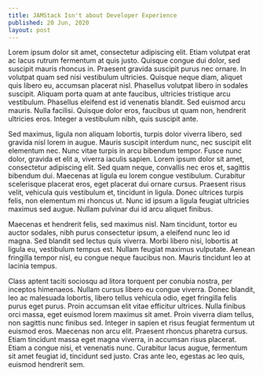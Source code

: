 ```yaml
---
title: JAMStack Isn't about Developer Experience
published: 20 Jun, 2020
layout: post
---
```


Lorem ipsum dolor sit amet, consectetur adipiscing elit. Etiam volutpat erat ac lacus rutrum fermentum at quis justo. Quisque congue dui dolor, sed suscipit mauris rhoncus in. Praesent gravida suscipit purus nec ornare. In volutpat quam sed nisi vestibulum ultricies. Quisque neque diam, aliquet quis libero eu, accumsan placerat nisl. Phasellus volutpat libero in sodales suscipit. Aliquam porta quam at ante faucibus, ultricies tristique arcu vestibulum. Phasellus eleifend est id venenatis blandit. Sed euismod arcu mauris. Nulla facilisi. Quisque dolor eros, faucibus ut quam non, hendrerit ultricies eros. Integer a vestibulum nibh, quis suscipit ante.

Sed maximus, ligula non aliquam lobortis, turpis dolor viverra libero, sed gravida nisl lorem in augue. Mauris suscipit interdum nunc, nec suscipit elit elementum nec. Nunc vitae turpis in arcu bibendum tempor. Fusce nunc dolor, gravida et elit a, viverra iaculis sapien. Lorem ipsum dolor sit amet, consectetur adipiscing elit. Sed quam neque, convallis nec eros et, sagittis bibendum dui. Maecenas at ligula eu lorem congue vestibulum. Curabitur scelerisque placerat eros, eget placerat dui ornare cursus. Praesent risus velit, vehicula quis vestibulum et, tincidunt in ligula. Donec ultrices turpis felis, non elementum mi rhoncus ut. Nunc id ipsum a ligula feugiat ultricies maximus sed augue. Nullam pulvinar dui id arcu aliquet finibus.

Maecenas et hendrerit felis, sed maximus nisl. Nam tincidunt, tortor eu auctor sodales, nibh purus consectetur ipsum, a eleifend nunc leo id magna. Sed blandit sed lectus quis viverra. Morbi libero nisi, lobortis at ligula eu, vestibulum tempus est. Nullam feugiat maximus vulputate. Aenean fringilla tempor nisl, eu congue neque faucibus non. Mauris tincidunt leo at lacinia tempus.

Class aptent taciti sociosqu ad litora torquent per conubia nostra, per inceptos himenaeos. Nullam cursus libero eu congue viverra. Donec blandit, leo ac malesuada lobortis, libero tellus vehicula odio, eget fringilla felis purus eget purus. Proin accumsan elit vitae efficitur ultrices. Nulla finibus orci massa, eget euismod lorem maximus sit amet. Proin viverra diam tellus, non sagittis nunc finibus sed. Integer in sapien et risus feugiat fermentum ut euismod eros. Maecenas non arcu elit. Praesent rhoncus pharetra cursus. Etiam tincidunt massa eget magna viverra, in accumsan risus placerat. Etiam a congue nisi, et venenatis nunc. Curabitur lacus augue, fermentum sit amet feugiat id, tincidunt sed justo. Cras ante leo, egestas ac leo quis, euismod hendrerit sem.
